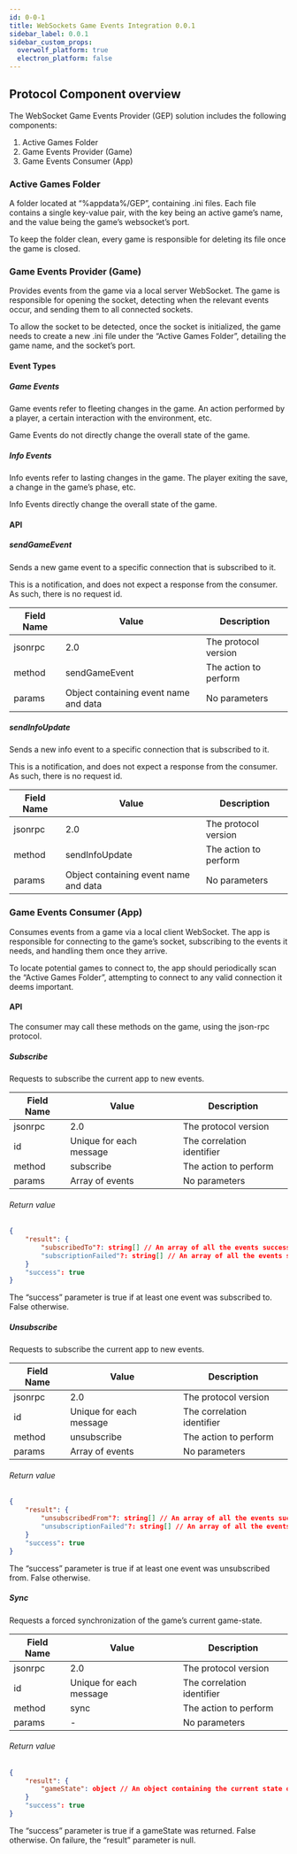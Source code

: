 ```yaml
---
id: 0-0-1
title: WebSockets Game Events Integration 0.0.1
sidebar_label: 0.0.1
sidebar_custom_props:
  overwolf_platform: true
  electron_platform: false
---
```


## Protocol Component overview
The WebSocket Game Events Provider (GEP) solution includes the following components:
1. Active Games Folder
2. Game Events Provider (Game)
3. Game Events Consumer (App)

### Active Games Folder
A folder located at “%appdata%/GEP”, containing .ini files. Each file contains a single key-value pair, with the key being an active game’s name, and the value being the game’s websocket’s port.

To keep the folder clean, every game is responsible for deleting its file once the game is closed.

### Game Events Provider (Game)
Provides events from the game via a local server WebSocket. The game is responsible for opening the socket, detecting when the relevant events occur, and sending them to all connected sockets.

To allow the socket to be detected, once the socket is initialized, the game needs to create a new .ini file under the “Active Games Folder”, detailing the game name, and the socket’s port.

#### Event Types
##### Game Events
Game events refer to fleeting changes in the game. An action performed by a player, a certain interaction with the environment, etc.

Game Events do not directly change the overall state of the game.

##### Info Events
Info events refer to lasting changes in the game. The player exiting the save, a change in the game’s phase, etc.

Info Events directly change the overall state of the game.

#### API
##### sendGameEvent
Sends a new game event to a specific connection that is subscribed to it.

This is a notification, and does not expect a response from the consumer. As such, there is no request id.

Field Name          | Value    | Description |
------------ | ------------| ------------- |
jsonrpc | 2.0 | The protocol version |
method | sendGameEvent | The action to perform |
params | Object containing event name and data | No parameters |

##### sendInfoUpdate
Sends a new info event to a specific connection that is subscribed to it.

This is a notification, and does not expect a response from the consumer. As such, there is no request id.

Field Name          | Value    | Description |
------------ | ------------| ------------- |
jsonrpc | 2.0 | The protocol version |
method | sendInfoUpdate | The action to perform |
params | Object containing event name and data | No parameters |

### Game Events Consumer (App)
Consumes events from a game via a local client WebSocket. The app is responsible for connecting to the game’s socket, subscribing to the events it needs, and handling them once they arrive.

To locate potential games to connect to, the app should periodically scan the “Active Games Folder”, attempting to connect to any valid connection it deems important.

#### API
The consumer may call these methods on the game, using the json-rpc protocol.

##### Subscribe
Requests to subscribe the current app to new events.

Field Name          | Value    | Description |
------------ | ------------| ------------- |
jsonrpc | 2.0 | The protocol version |
id | Unique for each message | The correlation identifier |
method | subscribe | The action to perform |
params | Array of events | No parameters |

###### Return value
```json
{ 
    "result": {
        "subscribedTo"?: string[] // An array of all the events successfully subscribed to
        "subscriptionFailed"?: string[] // An array of all the events subscribing to failed
    }
    "success": true
}
```

The “success” parameter is true if at least one event was subscribed to. False otherwise.

##### Unsubscribe
Requests to subscribe the current app to new events.

Field Name          | Value    | Description |
------------ | ------------| ------------- |
jsonrpc | 2.0 | The protocol version |
id | Unique for each message | The correlation identifier |
method | unsubscribe | The action to perform |
params | Array of events | No parameters |

###### Return value
```json
{ 
    "result": {
        "unsubscribedFrom"?: string[] // An array of all the events successfully unsubscribed from
        "unsubscriptionFailed"?: string[] // An array of all the events unsubscribing from failed
    }
    "success": true
}
```

The “success” parameter is true if at least one event was unsubscribed from. False otherwise.

##### Sync
Requests a forced synchronization of the game’s current game-state.

Field Name          | Value    | Description |
------------ | ------------| ------------- |
jsonrpc | 2.0 | The protocol version |
id | Unique for each message | The correlation identifier |
method | sync | The action to perform |
params | - | No parameters |

###### Return value
```json
{ 
    "result": {
        "gameState": object // An object containing the current state of all info-events data
    }
    "success": true
}
```

The “success” parameter is true if a gameState was returned. False otherwise.
On failure, the “result” parameter is null.